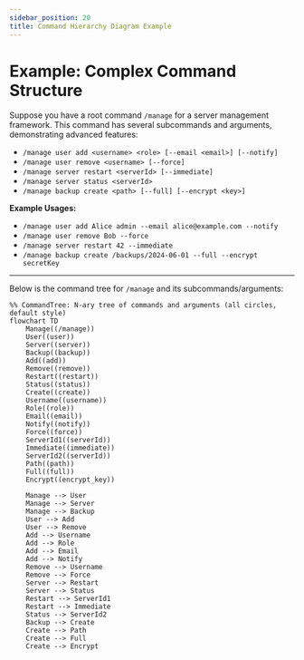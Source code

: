 ```yaml
---
sidebar_position: 20
title: Command Hierarchy Diagram Example
---
```


# Example: Complex Command Structure

Suppose you have a root command `/manage` for a server management framework. This command has several subcommands and arguments, demonstrating advanced features:

- `/manage user add <username> <role> [--email <email>] [--notify]`
- `/manage user remove <username> [--force]`
- `/manage server restart <serverId> [--immediate]`
- `/manage server status <serverId>`
- `/manage backup create <path> [--full] [--encrypt <key>]`

**Example Usages:**

- `/manage user add Alice admin --email alice@example.com --notify`
- `/manage user remove Bob --force`
- `/manage server restart 42 --immediate`
- `/manage backup create /backups/2024-06-01 --full --encrypt secretKey`

---

Below is the command tree for `/manage` and its subcommands/arguments:

```mermaid
%% CommandTree: N-ary tree of commands and arguments (all circles, default style)
flowchart TD
    Manage((/manage))
    User((user))
    Server((server))
    Backup((backup))
    Add((add))
    Remove((remove))
    Restart((restart))
    Status((status))
    Create((create))
    Username((username))
    Role((role))
    Email((email))
    Notify((notify))
    Force((force))
    ServerId1((serverId))
    Immediate((immediate))
    ServerId2((serverId))
    Path((path))
    Full((full))
    Encrypt((encrypt_key))

    Manage --> User
    Manage --> Server
    Manage --> Backup
    User --> Add
    User --> Remove
    Add --> Username
    Add --> Role
    Add --> Email
    Add --> Notify
    Remove --> Username
    Remove --> Force
    Server --> Restart
    Server --> Status
    Restart --> ServerId1
    Restart --> Immediate
    Status --> ServerId2
    Backup --> Create
    Create --> Path
    Create --> Full
    Create --> Encrypt
```